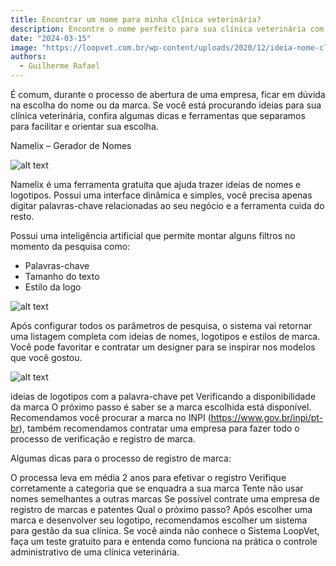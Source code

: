 ---
title: Encontrar um nome para minha clínica veterinária?
description: Encontre o nome perfeito para sua clínica veterinária com o Namelix. Depois, verifique a disponibilidade da marca e inicie o registro. Simplifique seu processo de abertura de empresa.
date: "2024-03-15"
image: "https://loopvet.com.br/wp-content/uploads/2020/12/ideia-nome-clinica-vet.png"
authors:
  - Guilherme Rafael
---

É comum, durante o processo de abertura de uma empresa, ficar em dúvida na escolha do nome ou da marca. Se você está procurando ideias para sua clínica veterinária, confira algumas dicas e ferramentas que separamos para facilitar e orientar sua escolha.

Namelix – Gerador de Nomes

![alt text](https://loopvet.com.br/wp-content/uploads/2020/12/namelix.png)

Namelix é uma ferramenta gratuita que ajuda trazer ideias de nomes e logotipos. Possui uma interface dinâmica e simples, você precisa apenas digitar palavras-chave relacionadas ao seu negócio e a ferramenta cuida do resto.

Possui uma inteligência artificial que permite montar alguns filtros no momento da pesquisa como:

- Palavras-chave
- Tamanho do texto
- Estilo da logo

![alt text](https://loopvet.com.br/wp-content/uploads/2020/12/namelix-estilo.png)

Após configurar todos os parâmetros de pesquisa, o sistema vai retornar uma listagem completa com ideias de nomes, logotipos e estilos de marca. Você pode favoritar e contratar um designer para se inspirar nos modelos que você gostou.

![alt text](https://loopvet.com.br/wp-content/uploads/2020/12/namelix-pet.png)

ideias de logotipos com a palavra-chave pet
Verificando a disponibilidade da marca
O próximo passo é saber se a marca escolhida está disponível. Recomendamos você procurar a marca no INPI (https://www.gov.br/inpi/pt-br), também recomendamos contratar uma empresa para fazer todo o processo de verificação e registro de marca.

Algumas dicas para o processo de registro de marca:

O processa leva em média 2 anos para efetivar o registro
Verifique corretamente a categoria que se enquadra a sua marca
Tente não usar nomes semelhantes a outras marcas
Se possível contrate uma empresa de registro de marcas e patentes
Qual o próximo passo?
Após escolher uma marca e desenvolver seu logotipo, recomendamos escolher um sistema para gestão da sua clínica. Se você ainda não conhece o Sistema LoopVet, faça um teste gratuito para e entenda como funciona na prática o controle administrativo de uma clínica veterinária.

